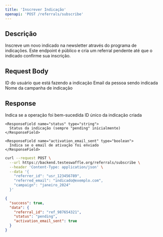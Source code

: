 ```yaml
---
title: 'Inscrever Indicação'
openapi: 'POST /referrals/subscribe'
---
```


## Descrição

Inscreve um novo indicado na newsletter através do programa de indicações. Este endpoint é público e cria um referral pendente até que o indicado confirme sua inscrição.

## Request Body

<ParamField body="referrer_id" type="string" required>
  ID do usuário que está fazendo a indicação
</ParamField>

<ParamField body="referred_email" type="string" required>
  Email da pessoa sendo indicada
</ParamField>

<ParamField body="campaign" type="string">
  Nome da campanha de indicação
</ParamField>

## Response

<ResponseField name="success" type="boolean">
  Indica se a operação foi bem-sucedida
</ResponseField>

<ResponseField name="data" type="object">
  <Expandable title="properties">
    <ResponseField name="referral_id" type="string">
      ID único da indicação criada
    </ResponseField>

    <ResponseField name="status" type="string">
      Status da indicação (sempre "pending" inicialmente)
    </ResponseField>

    <ResponseField name="activation_email_sent" type="boolean">
      Indica se o email de ativação foi enviado
    </ResponseField>
  </Expandable>
</ResponseField>

<RequestExample>

```bash
curl --request POST \
  --url https://backend.testeswaffle.org/referrals/subscribe \
  --header 'Content-Type: application/json' \
  --data '{
    "referrer_id": "usr_123456789",
    "referred_email": "indicado@exemplo.com",
    "campaign": "janeiro_2024"
  }'
```

</RequestExample>

<ResponseExample>

```json
{
  "success": true,
  "data": {
    "referral_id": "ref_987654321",
    "status": "pending",
    "activation_email_sent": true
  }
}
```

</ResponseExample>